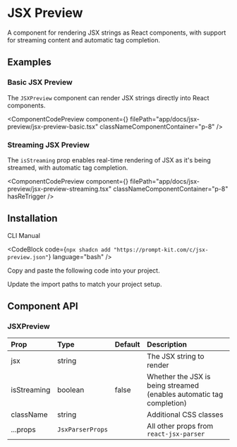 
# JSX Preview

A component for rendering JSX strings as React components, with support for streaming content and automatic tag completion.

## Examples

### Basic JSX Preview

The `JSXPreview` component can render JSX strings directly into React components.

<ComponentCodePreview
  component={<JSXPreviewBasic />}
  filePath="app/docs/jsx-preview/jsx-preview-basic.tsx"
  classNameComponentContainer="p-8"
/>

### Streaming JSX Preview

The `isStreaming` prop enables real-time rendering of JSX as it's being streamed, with automatic tag completion.

<ComponentCodePreview
  component={<JSXPreviewStreaming />}
  filePath="app/docs/jsx-preview/jsx-preview-streaming.tsx"
  classNameComponentContainer="p-8"
  hasReTrigger
/>

## Installation

<Tabs defaultValue="cli">

<TabsList>
  <TabsTrigger value="cli">CLI</TabsTrigger>
  <TabsTrigger value="manual">Manual</TabsTrigger>
</TabsList>

<TabsContent value="cli">

<CodeBlock
  code={`npx shadcn add "https://prompt-kit.com/c/jsx-preview.json"`}
  language="bash"
/>

</TabsContent>

<TabsContent value="manual">

<Steps>

<Step>Copy and paste the following code into your project.</Step>

<CodeBlock filePath="components/prompt-kit/jsx-preview.tsx" language="tsx" />

<Step>Update the import paths to match your project setup.</Step>

</Steps>

</TabsContent>

</Tabs>

## Component API

### JSXPreview

| Prop        | Type             | Default | Description                                                          |
| :---------- | :--------------- | :------ | :------------------------------------------------------------------- |
| jsx         | string           |         | The JSX string to render                                             |
| isStreaming | boolean          | false   | Whether the JSX is being streamed (enables automatic tag completion) |
| className   | string           |         | Additional CSS classes                                               |
| ...props    | `JsxParserProps` |         | All other props from `react-jsx-parser`                              |
